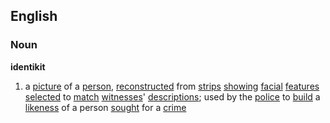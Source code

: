 ==English==
===Noun===
'''identikit'''
#a [[picture]] of a [[person]], [[reconstruct]]ed from [[strip]]s [[showing]] [[facial]] [[feature]]s [[selected]] to [[match]] [[witnesses]]' [[description]]s; used by the [[police]] to [[build]] a [[likeness]] of a person [[sought]] for a [[crime]]